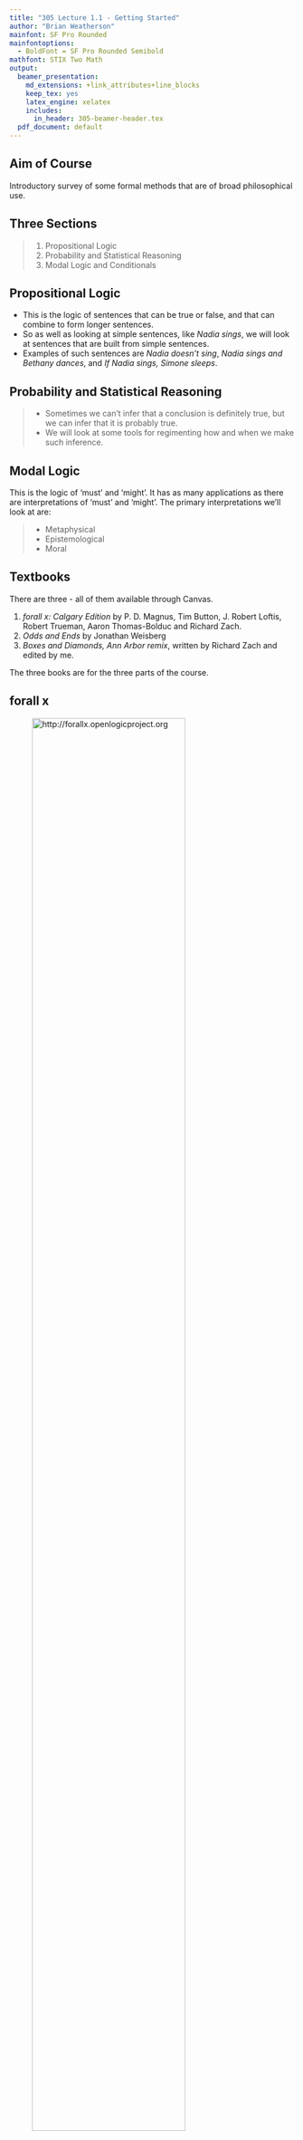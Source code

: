 ```yaml
---
title: "305 Lecture 1.1 - Getting Started"
author: "Brian Weatherson"
mainfont: SF Pro Rounded
mainfontoptions:
  - BoldFont = SF Pro Rounded Semibold
mathfont: STIX Two Math
output:
  beamer_presentation:
    md_extensions: +link_attributes+line_blocks
    keep_tex: yes
    latex_engine: xelatex
    includes:
      in_header: 305-beamer-header.tex
  pdf_document: default
---
```


## Aim of Course

Introductory survey of some formal methods that are of broad philosophical use.

## Three Sections

> 1. Propositional Logic
> 2. Probability and Statistical Reasoning
> 3. Modal Logic and Conditionals

## Propositional Logic

- This is the logic of sentences that can be true or false, and that can combine to form longer sentences. 
- So as well as looking at simple sentences, like _Nadia sings_, we will look at sentences that are built from simple sentences.
- Examples of such sentences are _Nadia doesn't sing_, _Nadia sings and Bethany dances_, and _If Nadia sings, Simone sleeps_.

## Probability and Statistical Reasoning

> - Sometimes we can't infer that a conclusion is definitely true, but we can infer that it is probably true.
> - We will look at some tools for regimenting how and when we make such inference. 

## Modal Logic

This is the logic of 'must' and 'might'.  It has as many applications as there are interpretations of 'must' and 'might'. The primary interpretations we'll look at are:

> - Metaphysical 
> - Epistemological  
> - Moral 

## Textbooks

There are three - all of them available through Canvas.

1. _forall x: Calgary Edition_ by P. D. Magnus, Tim Button, J. Robert Loftis, Robert Trueman, Aaron Thomas-Bolduc and Richard Zach.
2. _Odds and Ends_ by Jonathan Weisberg
3. _Boxes and Diamonds, Ann Arbor remix_, written by Richard Zach and edited by me.

The three books are for the three parts of the course.

## forall x

![http://forallx.openlogicproject.org](../images/forallxyyc.png){height=80%}

## Registering with Carnap

- To turn in the work for this part of the course, you have to register with a service called Carnap. 
- You'll find it at <http://carnap.io>.

## Register for the Right Course

Our course is called

> University of Michigan - W22 - Phil305    
>    
> University of Michigan Winter Term 2022 Philosophy 305 Introduction to Formal Methods

## Odds and Ends

![https://jonathanweisberg.org/vip/](../images/1_1_Odds_and_Ends.png){height=80%}

## Boxes and Diamonds

![https://bd.openlogicproject.org](../images/1_1_Boxes_and_Diamonds.png){height=80%}

---

![Boxes and Diamonds - Ann Arbor](../images/1_1_Boxes_and_Diamonds_AA.png){height=80%}

## Logistics

- These lectures are going to be very short.
- That's in part because it's really hard to retain focus through a long logic video, and in part because it's easier to manage uploads and downloads with smaller files.
- So we'll typically have somewhere between 6 and 10 'lectures' each week, though each will be 5 to 15 minutes.

## Access

- The slides will be captioned.
- The captions are produced automatically and they aren't always perfect.
- So if they can't be used.
- Access is important, and it's harder to get right for a course like this than for other philosophy courses, so you should hold me to a higher standard.

## Assessment

- The primary assessment will be weekly assignments, most of which will be administered through Canvas.
- Some of them, especially in the early weeks, will be on Carnap.
- These are already all posted, and they will be due each week on Friday at 5pm.
- There are exceptions for this week, the week after the mid-term break, and the last week of term.
- There will also be an end of term exam, also through Canvas.

## Syllabus

- The syllabus is available on Canvas. Indeed, it is the first thing that comes up when you load Canvas.
- Read it closely!!
- It will tell you what we're covering each week, and where you should be at over time.

## For Next Time

We'll start on saying what arguments are, in the special sense we're interested in.